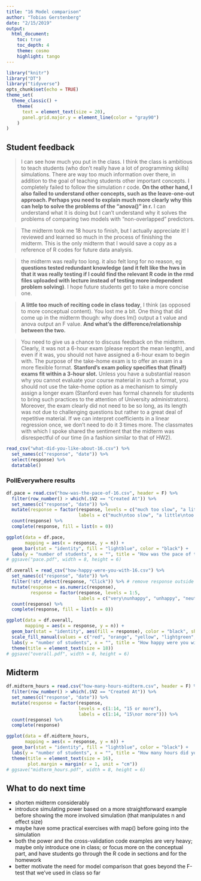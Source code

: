 ```yaml
---
title: "16 Model comparison"
author: "Tobias Gerstenberg"
date: "2/15/2019"
output: 
  html_document:
    toc: true
    toc_depth: 4
    theme: cosmo
    highlight: tango
---
```


```r
library("knitr")
library("DT")
library("tidyverse")
opts_chunk$set(echo = TRUE)
theme_set(
  theme_classic() + 
    theme(
      text = element_text(size = 20),
      panel.grid.major.y = element_line(color = "gray90")
    ) 
)
```

## Student feedback 

> I can see how much you put in the class. I think the class is ambitious to teach students (who don't really have a lot of programming skills) simulations. There are way too much information over there, in addition to the goal of teaching students other important concepts. I completely failed to follow the simulation r code. __On the other hand, I also failed to understand other concepts, such as the leave-one-out approach. Perhaps you need to explain much more clearly why this can help to solve the problems of the "anova()" in r.__ I can understand what it is doing but I can't understand why it solves the problems of comparing two models with "non-overlapped" predictors.

> The midterm took me 18 hours to finish, but I actually appreciate it! I reviewed and learned so much in the process of finishing the midterm. This is the only midterm that I would save a copy as a reference of R codes for future data analysis.

> the midterm was really too long. it also felt long for no reason, eg __questions tested redundant knowledge (and it felt like the hws in that it was really testing if I could find the relevant R code in the rmd files uploaded with lecture instead of testing more independent problem solving)__. I hope future students get to take a more concise one.

> __A little too much of reciting code in class today__, I think (as opposed to more conceptual content). You lost me a bit. One thing that did come up in the midterm though: why does lm() output a t value and anova output an F value. __And what's the difference/relationship between the two.__

> You need to give us a chance to discuss feedback on the midterm. Clearly, it was not a 6-hour exam (please report the mean length), and even if it was, you should not have assigned a 6-hour exam to begin with. The purpose of the take-home exam is to offer an exam in a more flexible format. __Stanford's exam policy specifies that (final!) exams fit within a 3-hour slot.__ Unless you have a substantial reason why you cannot evaluate your course material in such a format, you should not use the take-home option as a mechanism to simply assign a longer exam (Stanford even has formal channels for students to bring such practices to the attention of University administrators). Moreover, the exam clearly did not need to be so long, as its length was not due to challenging questions but rather to a great deal of repetitive material. If we can interpret coefficients in a linear regression once, we don't need to do it 3 times more. The classmates with which I spoke shared the sentiment that the midterm was disrespectful of our time (in a fashion similar to that of HW2).


```r
read_csv("what-did-you-like-about-16.csv") %>% 
  set_names(c("response", "date")) %>% 
  select(response) %>% 
  datatable()
```

### PollEverywhere results 

```r
df.pace = read.csv("how-was-the-pace-of-16.csv", header = F) %>%
  filter(row_number() > which(.$V2 == "Created At")) %>% 
  set_names(c("response", "date")) %>% 
  mutate(response = factor(response, levels = c("much too slow", "a little too slow", "just right", "a little too fast", "much too fast"),
                           labels = c("much\ntoo slow", "a little\ntoo slow", "just right", "a little\ntoo fast", "much\ntoo fast"))) %>% 
  count(response) %>% 
  complete(response, fill = list(n = 0))

ggplot(data = df.pace,
       mapping = aes(x = response, y = n)) + 
  geom_bar(stat = "identity", fill = "lightblue", color = "black") +
  labs(y = "number of students", x = "", title = "How was the pace of today's class?")
# ggsave("pace.pdf", width = 8, height = 6)
```

```r
df.overall = read_csv("how-happy-were-you-with-16.csv") %>% 
  set_names(c("response", "date")) %>% 
  filter(!str_detect(response, "Click")) %>% # remove response outside of the click regions 
  mutate(response = as.numeric(response),
         response = factor(response, levels = 1:5,
                           labels = c("very\nunhappy", "unhappy", "neutral", "happy", "very\nhappy"))) %>% 
  count(response) %>% 
  complete(response, fill = list(n = 0))

ggplot(data = df.overall,
       mapping = aes(x = response, y = n)) + 
  geom_bar(stat = "identity", aes(fill = response), color = "black", show.legend = F) +
  scale_fill_manual(values = c("red", "orange", "yellow", "lightgreen", "green")) +
  labs(y = "number of students", x = "", title = "How happy were you with today's class overall?") +
  theme(title = element_text(size = 18))
# ggsave("overall.pdf", width = 8, height = 6)
```

## Midterm

```r
df.midterm_hours = read.csv("how-many-hours-midterm.csv", header = F) %>%
  filter(row_number() > which(.$V2 == "Created At")) %>% 
  set_names(c("response", "date")) %>% 
  mutate(response = factor(response,
                           levels = c(1:14, "15 or more"),
                           labels = c(1:14, "15\nor more"))) %>% 
  count(response) %>% 
  complete(response)

ggplot(data = df.midterm_hours,
       mapping = aes(x = response, y = n)) + 
  geom_bar(stat = "identity", fill = "lightblue", color = "black") +
  labs(y = "number of students", x = "", title = "How many hours did you spend on the midterm?") +
  theme(title = element_text(size = 16),
        plot.margin = margin(r = 1, unit = "cm"))
# ggsave("midterm_hours.pdf", width = 8, height = 6)
```


## What to do next time

- shorten midterm considerably 
- introduce simulating power based on a more straightforward example before showing the more involved simulation (that manipulates n and effect size)
- maybe have some practical exercises with map() before going into the simulation 
- both the power and the cross-validation code examples are very heavy; maybe only introduce one in class; or focus more on the conceptual part, and have students go through the R code in sections and for the homework
- better motivate the need for model comparison that goes beyond the F-test that we've used in class so far  
